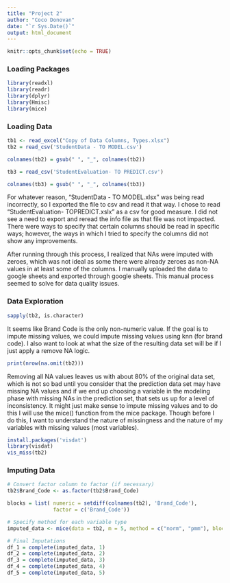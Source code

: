 ```yaml
---
title: "Project 2"
author: "Coco Donovan"
date: "`r Sys.Date()`"
output: html_document
---
```


```r
knitr::opts_chunk$set(echo = TRUE)
```

### Loading Packages

```r
library(readxl)
library(readr)
library(dplyr)
library(Hmisc)
library(mice)
```

### Loading Data

```r
tb1 <- read_excel("Copy of Data Columns, Types.xlsx")
tb2 = read_csv('StudentData - TO MODEL.csv')

colnames(tb2) = gsub(" ", "_", colnames(tb2))

tb3 = read_csv('StudentEvaluation- TO PREDICT.csv')

colnames(tb3) = gsub(" ", "_", colnames(tb3))
```

For whatever reason, "StudentData - TO MODEL.xlsx" was being read incorrectly, so I exported the file to csv and read it that way. I chose to read "StudentEvaluation- TOPREDICT.xslx" as a csv for good measure. I did not see a need to export and reread the info file as that file was not impacted. There were ways to specify that certain columns should be read in specific ways; however, the ways in which I tried to specify the columns did not show any improvements.

After running through this process, I realized that NAs were imputed with zeroes, which was not ideal as some there were already zeroes as non-NA values in at least some of the columns. I manually uploaded the data to google sheets and exported through google sheets. This manual process seemed to solve for data quality issues.

### Data Exploration

```r
sapply(tb2, is.character)
```

It seems like Brand Code is the only non-numeric value. If the goal is to impute missing values, we could impute missing values using knn (for brand code). I also want to look at what the size of the resulting data set will be if I just apply a remove NA logic.

```r
print(nrow(na.omit(tb2)))
```

Removing all NA values leaves us with about 80% of the original data set, which is not so bad until you consider that the prediction data set may have missing NA values and if we end up choosing a variable in the modeling phase with missing NAs in the prediction set, that sets us up for a level of inconsistency. It might just make sense to impute missing values and to do this I will use the mice() function from the mice package. Though before I do this, I want to understand the nature of missingness and the nature of my variables with missing values (most variables).

```r
install.packages('visdat')
library(visdat)
vis_miss(tb2)
```

### Imputing Data

```r
# Convert factor column to factor (if necessary)
tb2$Brand_Code <- as.factor(tb2$Brand_Code)

blocks = list( numeric = setdiff(colnames(tb2), 'Brand_Code'),
               factor = c('Brand_Code'))

# Specify method for each variable type
imputed_data <- mice(data = tb2, m = 5, method = c("norm", "pmm"), blocks = blocks)

# Final Imputations
df_1 = complete(imputed_data, 1)
df_2 = complete(imputed_data, 2)
df_3 = complete(imputed_data, 3)
df_4 = complete(imputed_data, 4)
df_5 = complete(imputed_data, 5)
```
